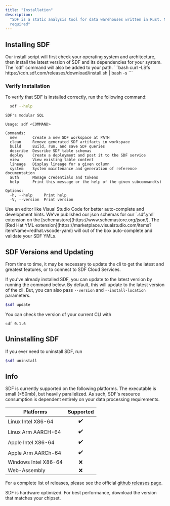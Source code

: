 ```yaml
---
title: "Installation"
description:
  "SDF is a static analysis tool for data warehouses written in Rust. No JVM
  required"
---
```


## Installing SDF

<Tabs>
  <Tab title="Binary Download">
    Our install script will first check your operating system and architecture,
    then install the latest version of SDF and its dependencies for your system.
    The `sdf` command will also be added to your path. 
    ```bash 
    curl -LSfs https://cdn.sdf.com/releases/download/install.sh | bash -s 
    ```
  </Tab>
</Tabs>

### Verify Installation

To verify that SDF is installed correctly, run the following command:

```bash
  sdf --help
```

```shell
SDF's modular SQL

Usage: sdf <COMMAND>

Commands:
  new       Create a new SDF workspace at PATH
  clean     Remove generated SDF artifacts in workspace
  build     Build, run, and save SDF queries
  describe  Describe SDF table schemas
  deploy    Create a deployment and post it to the SDF service
  view      View existing table content
  lineage   Display lineage for a given column
  system    System maintenance and generation of reference documentation
  auth      Manage credentials and tokens
  help      Print this message or the help of the given subcommand(s)

Options:
  -h, --help     Print help
  -V, --version  Print version

```

<Tip>
Use an editor like Visual Studio Code for better auto-complete and development hints.
</Tip>
<Note>
We've published our json schemas for our `.sdf.yml` extension on the [schemastore](https://www.schemastore.org/json/). The [Red Hat YML extension](https://marketplace.visualstudio.com/items?itemName=redhat.vscode-yaml) will out of the box auto-complete and validate your SDF YMLs.
</Note>

## SDF Versions and Updating

From time to time, it may be necessary to update the cli to get the latest and
greatest features, or to connect to SDF Cloud Services.

If you've already installed SDF, you can update to the latest version by running
the command below. By default, this will update to the latest version of the
cli. But, you can also pass `--version` and `--install-location` parameters.

```bash
$sdf update
```

You can check the version of your current CLI with

```shell
sdf 0.1.6

```

## Uninstalling SDF

If you ever need to uninstall SDF, run

```bash
$sdf uninstall
```

## Info

SDF is currently supported on the following platforms. The executable is small
(\<50mb), but heavily parallelized. As such, SDF's resource consumption is
dependent entirely on your data processing requirements.

| Platforms            | Supported |
| -------------------- | :-------: |
| Linux Intel X86-64   |    ✔️     |
| Linux Arm AARCH-64   |    ✔️     |
| Apple Intel X86-64   |    ✔️     |
| Apple Arm AARCh-64   |    ✔️     |
| Windows Intel X86-64 |    ❌     |
| Web-Assembly         |    ❌     |

For a complete list of releases, please see the official
[github releases page](https://github.com/promise-labs/sdf-cli/releases).

<Tip>
  SDF is hardware optimized. For best performance, download the version that
  matches your chipset.
</Tip>
